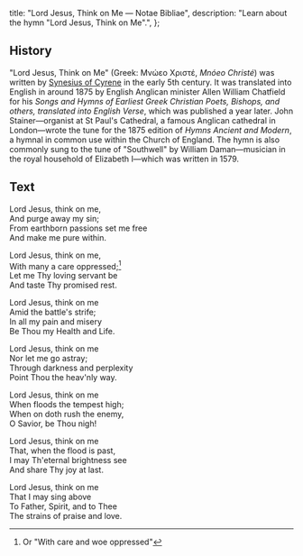   title: "Lord Jesus, Think on Me — Notae Bibliae",
  description: "Learn about the hymn \"Lord Jesus, Think on Me\".",
};

<Initial text="Lord Jesus, Think on Me" />

## History

"Lord Jesus, Think on Me" (Greek: Μνώεο Χριστέ, *Mnóeo Christé*) was written by [Synesius of Cyrene](/liturgy/music/composers/synesius-of-cyrene) in the early 5th century. It was translated into English in around 1875 by English Anglican minister Allen William Chatfield for his *Songs and Hymns of Earliest Greek Christian Poets, Bishops, and others, translated into English Verse*, which was published a year later. John Stainer—organist at St Paul's Cathedral, a famous Anglican cathedral in London—wrote the tune for the 1875 edition of *Hymns Ancient and Modern*, a hymnal in common use within the Church of England. The hymn is also commonly sung to the tune of "Southwell" by William Daman—musician in the royal household of Elizabeth I—which was written in 1579.

## Text

Lord Jesus, think on me,<br/>
And purge away my sin;<br/>
From earthborn passions set me free<br/>
And make me pure within.

Lord Jesus, think on me,<br/>
With many a care oppressed;[^1]<br/>
Let me Thy loving servant be<br/>
And taste Thy promised rest.

Lord Jesus, think on me<br/>
Amid the battle's strife;<br/>
In all my pain and misery<br/>
Be Thou my Health and Life.

Lord Jesus, think on me<br/>
Nor let me go astray;<br/>
Through darkness and perplexity<br/>
Point Thou the heav'nly way.

Lord Jesus, think on me<br/>
When floods the tempest high;<br/>
When on doth rush the enemy,<br/>
O Savior, be Thou nigh!

Lord Jesus, think on me<br/>
That, when the flood is past,<br/>
I may Th'eternal brightness see<br/>
And share Thy joy at last.

Lord Jesus, think on me<br/>
That I may sing above<br/>
To Father, Spirit, and to Thee<br/>
The strains of praise and love.

[^1]: Or "With care and woe oppressed"
